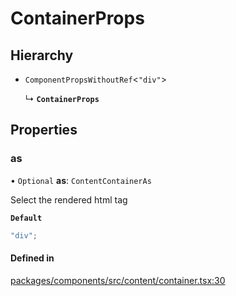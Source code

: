# ContainerProps

## Hierarchy

- `ComponentPropsWithoutRef`\<`"div"`\>

  ↳ **`ContainerProps`**

## Properties

### as

• `Optional` **as**: `ContentContainerAs`

Select the rendered html tag

**`Default`**

```ts
"div";
```

#### Defined in

[packages/components/src/content/container.tsx:30](https://github.com/vtex/shoreline/blob/74b3e0b4f/packages/components/src/content/container.tsx#L30)
